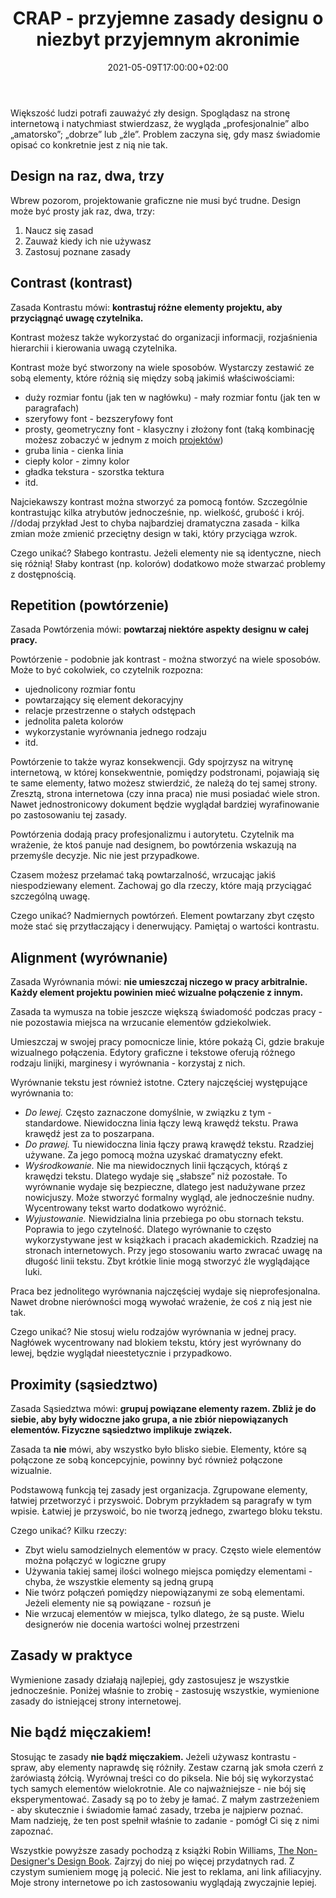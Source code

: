 ﻿---
title: CRAP - przyjemne zasady designu o niezbyt przyjemnym akronimie
description: "W tym wpisie przyjrzymy się czterem, uniwersalnym zasadom designu, które mogą poprawić dowolną pracę graficzną: stronę internetową, slajd, plakat, dokument itp."
date: 2021-05-09T17:00:00+02:00
image:
  alt: "To jest alt tekst do zdjęcia"
  src: "./hello.jpg"
---

Większość ludzi potrafi zauważyć zły design. Spoglądasz na stronę internetową i natychmiast stwierdzasz, że wygląda „profesjonalnie” albo „amatorsko”; „dobrze” lub „źle”. Problem zaczyna się, gdy masz świadomie opisać co konkretnie jest z nią nie tak.

## Design na raz, dwa, trzy

Wbrew pozorom, projektowanie graficzne nie musi być trudne. Design może być prosty jak raz, dwa, trzy:

1. Naucz się zasad
2. Zauważ kiedy ich nie używasz
3. Zastosuj poznane zasady

## Contrast (kontrast)

Zasada Kontrastu mówi: **kontrastuj różne elementy projektu, aby przyciągnąć uwagę czytelnika.**

Kontrast możesz także wykorzystać do organizacji informacji, rozjaśnienia hierarchii i kierowania uwagą czytelnika.

Kontrast może być stworzony na wiele sposobów. Wystarczy zestawić ze sobą elementy, które różnią się między sobą jakimiś właściwościami:

- duży rozmiar fontu (jak ten w nagłówku) - mały rozmiar fontu (jak ten w paragrafach)
- szeryfowy font - bezszeryfowy font
- prosty, geometryczny font - klasyczny i złożony font (taką kombinację możesz zobaczyć w jednym z moich [projektów](/portfolio/an-lam))
- gruba linia - cienka linia
- ciepły kolor - zimny kolor
- gładka tekstura - szorstka tektura
- itd.

Najciekawszy kontrast można stworzyć za pomocą fontów. Szczególnie kontrastując kilka atrybutów jednocześnie, np. wielkość, grubość i krój.
//dodaj przykład
Jest to chyba najbardziej dramatyczna zasada - kilka zmian może zmienić przeciętny design w taki, który przyciąga wzrok.

Czego unikać? Słabego kontrastu. Jeżeli elementy nie są identyczne, niech się różnią! Słaby kontrast (np. kolorów) dodatkowo może stwarzać problemy z dostępnością.

## Repetition (powtórzenie)

Zasada Powtórzenia mówi: **powtarzaj niektóre aspekty designu w całej pracy.**

Powtórzenie - podobnie jak kontrast - można stworzyć na wiele sposobów. Może to być cokolwiek, co czytelnik rozpozna:

- ujednolicony rozmiar fontu
- powtarzający się element dekoracyjny
- relacje przestrzenne o stałych odstępach
- jednolita paleta kolorów
- wykorzystanie wyrównania jednego rodzaju
- itd.

Powtórzenie to także wyraz konsekwencji. Gdy spojrzysz na witrynę internetową, w której konsekwentnie, pomiędzy podstronami, pojawiają się te same elementy, łatwo możesz stwierdzić, że należą do tej samej strony. Zresztą, strona internetowa (czy inna praca) nie musi posiadać wiele stron. Nawet jednostronicowy dokument będzie wyglądał bardziej wyrafinowanie po zastosowaniu tej zasady.

Powtórzenia dodają pracy profesjonalizmu i autorytetu. Czytelnik ma wrażenie, że ktoś panuje nad designem, bo powtórzenia wskazują na przemyśle decyzje. Nic nie jest przypadkowe.

Czasem możesz przełamać taką powtarzalność, wrzucając jakiś niespodziewany element. Zachowaj go dla rzeczy, które mają przyciągać szczególną uwagę.

Czego unikać? Nadmiernych powtórzeń. Element powtarzany zbyt często może stać się przytłaczający i denerwujący. Pamiętaj o wartości kontrastu.

## Alignment (wyrównanie)

Zasada Wyrównania mówi: **nie umieszczaj niczego w pracy arbitralnie. Każdy element projektu powinien mieć wizualne połączenie z innym.**

Zasada ta wymusza na tobie jeszcze większą świadomość podczas pracy - nie pozostawia miejsca na wrzucanie elementów gdziekolwiek.

Umieszczaj w swojej pracy pomocnicze linie, które pokażą Ci, gdzie brakuje wizualnego połączenia. Edytory graficzne i tekstowe oferują różnego rodzaju linijki, marginesy i wyrównania - korzystaj z nich.

Wyrównanie tekstu jest również istotne. Cztery najczęściej występujące wyrównania to:

- _Do lewej._ Często zaznaczone domyślnie, w związku z tym - standardowe. Niewidoczna linia łączy lewą krawędź tekstu. Prawa krawędź jest za to poszarpana.
- _Do prawej._ Tu niewidoczna linia łączy prawą krawędź tekstu. Rzadziej używane. Za jego pomocą można uzyskać dramatyczny efekt.
- _Wyśrodkowanie._ Nie ma niewidocznych linii łączących, którąś z krawędzi tekstu. Dlatego wydaje się „słabsze” niż pozostałe. To wyrównanie wydaje się bezpieczne, dlatego jest nadużywane przez nowicjuszy. Może stworzyć formalny wygląd, ale jednocześnie nudny. Wycentrowany tekst warto dodatkowo wyróżnić.
- _Wyjustowanie._ Niewidzialna linia przebiega po obu stornach tekstu. Poprawia to jego czytelność. Dlatego wyrównanie to często wykorzystywane jest w książkach i pracach akademickich. Rzadziej na stronach internetowych. Przy jego stosowaniu warto zwracać uwagę na długość linii tekstu. Zbyt krótkie linie mogą stworzyć źle wyglądające luki.

Praca bez jednolitego wyrównania najczęściej wydaje się nieprofesjonalna. Nawet drobne nierówności mogą wywołać wrażenie, że coś z nią jest nie tak.

Czego unikać? Nie stosuj wielu rodzajów wyrównania w jednej pracy. Nagłówek wycentrowany nad blokiem tekstu, który jest wyrównany do lewej, będzie wyglądał nieestetycznie i przypadkowo.

## Proximity (sąsiedztwo)

Zasada Sąsiedztwa mówi: **grupuj powiązane elementy razem. Zbliż je do siebie, aby były widoczne jako grupa, a nie zbiór niepowiązanych elementów. Fizyczne sąsiedztwo implikuje związek.**

Zasada ta **nie** mówi, aby wszystko było blisko siebie. Elementy, które są połączone ze sobą koncepcyjnie, powinny być również połączone wizualnie.

Podstawową funkcją tej zasady jest organizacja. Zgrupowane elementy, łatwiej przetworzyć i przyswoić. Dobrym przykładem są paragrafy w tym wpisie. Łatwiej je przyswoić, bo nie tworzą jednego, zwartego bloku tekstu.

Czego unikać? Kilku rzeczy:

- Zbyt wielu samodzielnych elementów w pracy. Często wiele elementów można połączyć w logiczne grupy
- Używania takiej samej ilości wolnego miejsca pomiędzy elementami - chyba, że wszystkie elementy są jedną grupą
- Nie twórz połączeń pomiędzy niepowiązanymi ze sobą elementami. Jeżeli elementy nie są powiązane - rozsuń je
- Nie wrzucaj elementów w miejsca, tylko dlatego, że są puste. Wielu designerów nie docenia wartości wolnej przestrzeni

## Zasady w praktyce

Wymienione zasady działają najlepiej, gdy zastosujesz je wszystkie jednocześnie. Poniżej właśnie to zrobię - zastosuję wszystkie, wymienione zasady do istniejącej strony internetowej.

## Nie bądź mięczakiem!

Stosując te zasady **nie bądź mięczakiem.** Jeżeli używasz kontrastu - spraw, aby elementy naprawdę się różniły. Zestaw czarną jak smoła czerń z żarówiastą żółcią. Wyrównaj treści co do piksela. Nie bój się wykorzystać tych samych elementów wielokrotnie. Ale co najważniejsze - nie bój się eksperymentować. Zasady są po to żeby je łamać. Z małym zastrzeżeniem - aby skutecznie i świadomie łamać zasady, trzeba je najpierw poznać. Mam nadzieję, że ten post spełnił właśnie to zadanie - pomógł Ci się z nimi zapoznać.

Wszystkie powyższe zasady pochodzą z książki Robin Williams, [The Non-Designer's Design Book](https://www.goodreads.com/book/show/23846768-the-non-designer-s-design-book). Zajrzyj do niej po więcej przydatnych rad. Z czystym sumieniem mogę ją polecić. Nie jest to reklama, ani link afiliacyjny. Moje strony internetowe po ich zastosowaniu wyglądają zwyczajnie lepiej.
